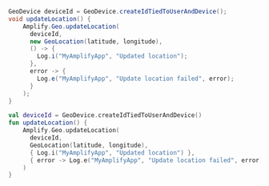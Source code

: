 <BlockSwitcher>
<Block name="Java">

```java
GeoDevice deviceId = GeoDevice.createIdTiedToUserAndDevice();
void updateLocation() {
    Amplify.Geo.updateLocation(
      deviceId,
      new GeoLocation(latitude, longitude),
      () -> {
        Log.i("MyAmplifyApp", "Updated location");
      },
      error -> {
        Log.e("MyAmplifyApp", "Update location failed", error);
      }
    );
}
```

</Block>
<Block name="Kotlin">

```kotlin
val deviceId = GeoDevice.createIdTiedToUserAndDevice()
fun updateLocation() {
    Amplify.Geo.updateLocation(
      deviceId,
      GeoLocation(latitude, longitude),
      { Log.i("MyAmplifyApp", "Updated location") },
      { error -> Log.e("MyAmplifyApp", "Update location failed", error) }
    )
}
```

</Block>
</BlockSwitcher>